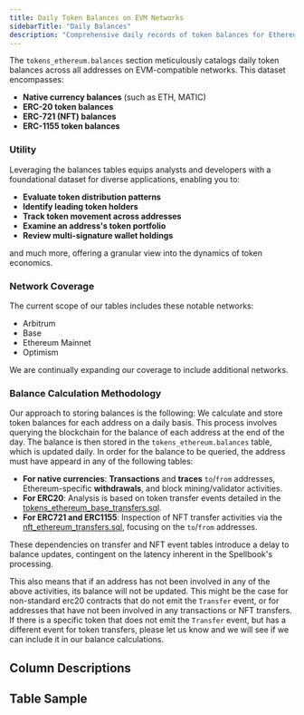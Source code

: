 ```yaml
---
title: Daily Token Balances on EVM Networks
sidebarTitle: "Daily Balances"
description: "Comprehensive daily records of token balances for Ethereum Virtual Machine (EVM) addresses, covering native currencies and various token standards." 
---
```


The `tokens_ethereum.balances` section meticulously catalogs daily token balances across all addresses on EVM-compatible networks. This dataset encompasses:

- **Native currency balances** (such as ETH, MATIC)
- **ERC-20 token balances**
- **ERC-721 (NFT) balances**
- **ERC-1155 token balances**

### Utility

Leveraging the balances tables equips analysts and developers with a foundational dataset for diverse applications, enabling you to:

- **Evaluate token distribution patterns**
- **Identify leading token holders**
- **Track token movement across addresses**
- **Examine an address's token portfolio**
- **Review multi-signature wallet holdings**

and much more, offering a granular view into the dynamics of token economics.

### Network Coverage

The current scope of our tables includes these notable networks:

- Arbitrum
- Base 
- Ethereum Mainnet
- Optimism

We are continually expanding our coverage to include additional networks. 

### Balance Calculation Methodology

Our approach to storing balances is the following: We calculate and store token balances for each address on a daily basis. This process involves querying the blockchain for the balance of each address at the end of the day. The balance is then stored in the `tokens_ethereum.balances` table, which is updated daily. In order for the balance to be queried, the address must have appeard in any of the following tables:

- **For native currencies**: **Transactions** and **traces** ``to``/``from`` addresses, Ethereum-specific **withdrawals**, and block mining/validator activities.
- **For ERC20**: Analysis is based on token transfer events detailed in the [tokens_ethereum_base_transfers.sql](https://github.com/duneanalytics/spellbook/blob/main/models/_sector/tokens/ethereum/tokens_ethereum_base_transfers.sql).
- **For ERC721 and ERC1155**: Inspection of NFT transfer activities via the [nft_ethereum_transfers.sql](https://github.com/duneanalytics/spellbook/blob/main/models/_sector/nft/transfers/chains/nft_ethereum_transfers.sql), focusing on the `to`/`from` addresses.

These dependencies on transfer and NFT event tables introduce a delay to balance updates, contingent on the latency inherent in the Spellbook's processing.

This also means that if an address has not been involved in any of the above activities, its balance will not be updated.
This might be the case for non-standard erc20 contracts that do not emit the `Transfer` event, or for addresses that have not been involved in any transactions or NFT transfers. If there is a specific token that does not emit the `Transfer` event, but has a different event for token transfers, please let us know and we will see if we can include it in our balance calculations.

## Column Descriptions


<ColumnDescriptions tableSchema="tokens_ethereum" tableName="balances_daily" />

## Table Sample


<TableSample tableSchema="tokens_ethereum" tableName="balances_daily" /> 